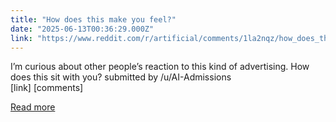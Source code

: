 ```yaml
---
title: "How does this make you feel?"
date: "2025-06-13T00:36:29.000Z"
link: "https://www.reddit.com/r/artificial/comments/1la2nqz/how_does_this_make_you_feel/"
---
```


I’m curious about other people’s reaction to this kind of advertising. How does this sit with you?
    submitted by    /u/AI-Admissions  
 [link]   [comments]

[Read more](https://www.reddit.com/r/artificial/comments/1la2nqz/how_does_this_make_you_feel/)
